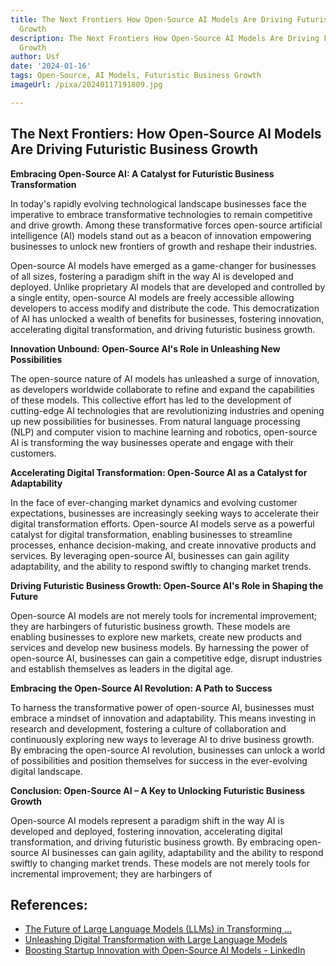```yaml
---
title: The Next Frontiers How Open-Source AI Models Are Driving Futuristic Business
  Growth
description: The Next Frontiers How Open-Source AI Models Are Driving Futuristic Business
  Growth
author: Usf
date: '2024-01-16'
tags: Open-Source, AI Models, Futuristic Business Growth
imageUrl: /pixa/20240117191809.jpg

---
```

## The  Next Frontiers: How Open-Source AI Models Are Driving Futuristic  Business Growth

**Embracing Open-Source AI: A Catalyst for Futuristic  Business Transformation**

In today's rapidly evolving technological landscape businesses face the imperative to embrace transformative technologies to remain  competitive  and drive growth. Among these transformative  forces open-source artificial  intelligence  (AI)  models stand out  as a beacon of innovation empowering businesses to unlock new frontiers of growth and reshape their industries.

Open-source AI models  have emerged as a game-changer for businesses of all sizes, fostering a paradigm shift in the way AI is developed and deployed. Unlike proprietary AI models that are developed and controlled  by  a  single entity, open-source AI models are freely accessible allowing developers to access modify and distribute the code. This democratization of  AI has unlocked  a wealth of benefits for businesses, fostering innovation,  accelerating digital transformation, and driving futuristic business growth.

**Innovation Unbound: Open-Source AI's Role in Unleashing New Possibilities**

The open-source nature of AI models has unleashed a  surge of innovation, as  developers worldwide  collaborate to refine and expand the capabilities of these models. This collective effort has led to the development of cutting-edge AI technologies that are revolutionizing industries and opening up new possibilities for businesses. From natural language processing (NLP) and computer vision to machine learning and robotics, open-source AI is transforming the way  businesses operate and engage  with their customers.

**Accelerating Digital Transformation: Open-Source AI as a  Catalyst for Adaptability**

In the face of ever-changing market dynamics and evolving customer  expectations, businesses are increasingly seeking ways to accelerate their digital transformation efforts.  Open-source AI models serve as a powerful catalyst for digital transformation, enabling businesses to streamline processes, enhance decision-making, and create innovative products and services. By leveraging open-source AI, businesses can gain agility adaptability, and the ability to respond swiftly to changing market trends.

**Driving Futuristic Business Growth: Open-Source AI's Role in Shaping the Future**

Open-source AI models are  not merely tools for incremental improvement; they are harbingers of futuristic business growth. These models are enabling  businesses to explore new  markets, create new products and services and develop new business  models. By harnessing the power of  open-source AI, businesses can gain a  competitive  edge, disrupt industries and  establish themselves as leaders  in the digital age.

**Embracing the Open-Source  AI  Revolution: A Path to Success**

To harness the  transformative power of open-source AI, businesses must embrace a mindset  of innovation and adaptability. This means investing in research and development, fostering a culture of collaboration and continuously exploring new ways to leverage AI to drive business growth. By embracing the open-source AI revolution, businesses can unlock a world of possibilities and position themselves  for success in  the ever-evolving digital  landscape.

**Conclusion: Open-Source  AI – A Key to Unlocking Futuristic Business Growth**

Open-source AI models represent a paradigm  shift in the way AI is developed and deployed, fostering  innovation, accelerating digital transformation, and  driving futuristic  business growth. By  embracing open-source AI businesses  can gain agility, adaptability and the ability to respond  swiftly to changing market trends. These models are not merely tools for incremental improvement;  they are harbingers of

## References:
- [The Future of Large Language Models (LLMs) in Transforming ...](https://www.iopex.ai/blogs/the-future-of-large-language-models-llms-in-transforming-industries/)
- [Unleashing Digital Transformation with Large Language Models](https://www.9series.com/blog/unleashing-digital-transformation-large-language-models/)
- [Boosting Startup Innovation with Open-Source AI Models - LinkedIn](https://www.linkedin.com/pulse/boosting-startup-innovation-open-source-ai-models-d%C3%A9j%C3%A0-partners?trk=article-ssr-frontend-pulse_more-articles_related-content-card)
